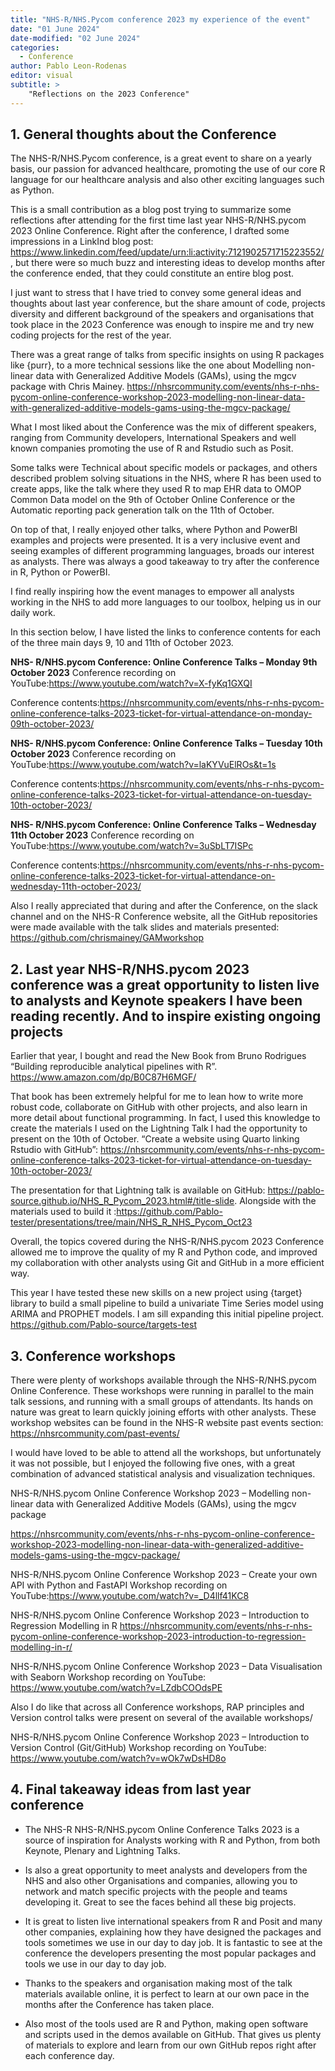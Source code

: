 ```yaml
---
title: "NHS-R/NHS.Pycom conference 2023 my experience of the event"
date: "01 June 2024"
date-modified: "02 June 2024"
categories:
  - Conference
author: Pablo Leon-Rodenas
editor: visual
subtitle: >
    "Reflections on the 2023 Conference"
---
```


## 1. General thoughts about the Conference

The NHS-R/NHS.Pycom conference, is a great event to share on a yearly basis, our passion for advanced healthcare, promoting the use of our core R language for our healthcare analysis and also other exciting languages such as Python.  

This is a small contribution as a blog post trying to summarize some reflections after attending for the first time last year NHS-R/NHS.pycom 2023 Online Conference. Right after the conference,  I drafted some impressions in a LinkInd blog post: <https://www.linkedin.com/feed/update/urn:li:activity:7121902571715223552/> , but there were so much buzz and interesting ideas to develop months after the conference ended, that they could constitute an entire blog post. 

I just want to stress that I have tried to convey some general ideas and thoughts about last year conference, but the share amount of code, projects diversity and different background of the speakers and organisations that took place in the 2023 Conference was enough to inspire me and try new coding projects for the rest of the year.

There was a great range of talks from specific insights on using R packages like {purr}, to a more technical sessions like the one about Modelling non-linear data with Generalized Additive Models (GAMs), using the mgcv package with Chris Mainey. <https://nhsrcommunity.com/events/nhs-r-nhs-pycom-online-conference-workshop-2023-modelling-non-linear-data-with-generalized-additive-models-gams-using-the-mgcv-package/>

What I most liked about the Conference was the mix of different speakers, ranging from Community developers, International Speakers and well known companies promoting the use of R and Rstudio such as Posit. 

Some talks were Technical about specific models or packages, and others described problem solving situations in the NHS, where R has been used to create apps, like the talk where they used R to map EHR data to OMOP Common Data model on the 9th of October Online Conference or  the Automatic reporting pack generation talk  on the 11th of October.

On top of that, I really enjoyed other talks, where Python and PowerBI examples and projects were presented. It is a very inclusive event and seeing examples of different programming languages, broads our interest as analysts. There was always a good takeaway to try after the conference in R, Python or PowerBI. 

I find really inspiring how the event manages to empower all analysts working in the NHS to add more languages to our toolbox, helping us in our daily work. 

In this section below, I have listed the links to conference contents for each of the three main days 9, 10 and 11th of October 2023.

**NHS- R/NHS.pycom Conference: Online Conference Talks – Monday 9th October 2023**
Conference recording on YouTube:<https://www.youtube.com/watch?v=X-fyKq1GXQI>

Conference contents:<https://nhsrcommunity.com/events/nhs-r-nhs-pycom-online-conference-talks-2023-ticket-for-virtual-attendance-on-monday-09th-october-2023/>

**NHS- R/NHS.pycom Conference: Online Conference Talks – Tuesday 10th October 2023**
Conference recording on YouTube:<https://www.youtube.com/watch?v=laKYVuElROs&t=1s>

Conference contents:<https://nhsrcommunity.com/events/nhs-r-nhs-pycom-online-conference-talks-2023-ticket-for-virtual-attendance-on-tuesday-10th-october-2023/>


**NHS- R/NHS.pycom Conference: Online Conference Talks – Wednesday 11th October 2023**
Conference recording on YouTube:<https://www.youtube.com/watch?v=3uSbLT7ISPc>

Conference contents:<https://nhsrcommunity.com/events/nhs-r-nhs-pycom-online-conference-talks-2023-ticket-for-virtual-attendance-on-wednesday-11th-october-2023/>

Also I really appreciated that during and after the Conference, on the slack channel and on the NHS-R Conference website, all the GitHub repositories were made available with the talk slides and materials presented:   <https://github.com/chrismainey/GAMworkshop>


## 2. Last year NHS-R/NHS.pycom 2023  conference  was a great opportunity to listen live to analysts and Keynote speakers I have been reading recently. And to inspire existing ongoing projects

Earlier that year, I bought and read the New Book from Bruno Rodrigues “Building reproducible analytical pipelines with R”. <https://www.amazon.com/dp/B0C87H6MGF/>

That book has been extremely helpful for me to lean how to write more robust code, collaborate on GitHub with other projects, and also learn in more detail about functional programming. 
In fact, I used this knowledge to create the materials I used on the Lightning Talk I had the opportunity to present  on the 10th of October. “Create a website using Quarto linking Rstudio with GitHub”:  <https://nhsrcommunity.com/events/nhs-r-nhs-pycom-online-conference-talks-2023-ticket-for-virtual-attendance-on-tuesday-10th-october-2023/>

The presentation for that Lightning talk is available on GitHub: <https://pablo-source.github.io/NHS_R_Pycom_2023.html#/title-slide>.  Alongside with the materials used to build it :<https://github.com/Pablo-tester/presentations/tree/main/NHS_R_NHS_Pycom_Oct23>

Overall, the topics covered during the NHS-R/NHS.pycom 2023 Conference allowed me to improve the quality of my R and Python code, and improved my collaboration with other analysts using Git and GitHub in a more efficient way. 

This year I have tested these new skills on a new project using {target} library to build a small pipeline to build a univariate Time Series model using ARIMA and PROPHET models. I am sill expanding this initial pipeline project. <https://github.com/Pablo-source/targets-test>


## 3. Conference workshops

There were plenty of workshops available through the NHS-R/NHS.pycom Online Conference. These workshops were running in parallel to the main talk sessions, and running with a small groups of attendants. Its hands on nature was great to learn quickly joining efforts with other analysts. These workshop websites can  be found in the NHS-R website  past events section: <https://nhsrcommunity.com/past-events/>

I would have loved to be able to attend all the workshops, but unfortunately it was not possible, but I enjoyed the following five ones, with a great combination of advanced statistical analysis and visualization techniques. 

NHS-R/NHS.pycom Online Conference Workshop 2023 – Modelling non-linear data with Generalized Additive Models (GAMs), using the mgcv package

<https://nhsrcommunity.com/events/nhs-r-nhs-pycom-online-conference-workshop-2023-modelling-non-linear-data-with-generalized-additive-models-gams-using-the-mgcv-package/>

NHS-R/NHS.pycom Online Conference Workshop 2023 – Create your own API with Python and FastAPI
Workshop recording on YouTube:<https://www.youtube.com/watch?v=_D4llf41KC8>


NHS-R/NHS.pycom Online Conference Workshop 2023 – Introduction to Regression Modelling in R
<https://nhsrcommunity.com/events/nhs-r-nhs-pycom-online-conference-workshop-2023-introduction-to-regression-modelling-in-r/>

NHS-R/NHS.pycom Online Conference Workshop 2023 – Data Visualisation with Seaborn
Workshop recording on YouTube: <https://www.youtube.com/watch?v=LZdbCOOdsPE>

Also I do like that across all Conference workshops, RAP principles and Version control talks  were present on several of the available 
workshops/

NHS-R/NHS.pycom Online Conference Workshop 2023 – Introduction to Version Control (Git/GitHub)
Workshop recording on YouTube: <https://www.youtube.com/watch?v=wOk7wDsHD8o>


## 4. Final takeaway ideas from last year conference

- The NHS-R NHS-R/NHS.pycom Online Conference Talks 2023 is a source of inspiration for Analysts working with R and Python, from both Keynote, Plenary and Lightning Talks.

- Is also a great opportunity to meet analysts and developers from the NHS and also other Organisations and companies, allowing you to network and match specific projects with the people and teams developing it. Great to see the faces behind all these big projects.

- It is great to listen live international speakers from R and Posit and many other companies, explaining how they have designed the packages and tools sometimes we use in our day to day job. It is fantastic to see at the conference the developers presenting the most popular packages and tools we use in our day to day job.

- Thanks to the speakers and organisation making most of the talk materials available online, it is perfect to learn at our own pace in the months after the Conference has taken place.

- Also most of the tools used are R and Python, making open software and scripts used in the demos available on GitHub. That gives us plenty of materials to explore and learn from our own GitHub repos right after each conference day.